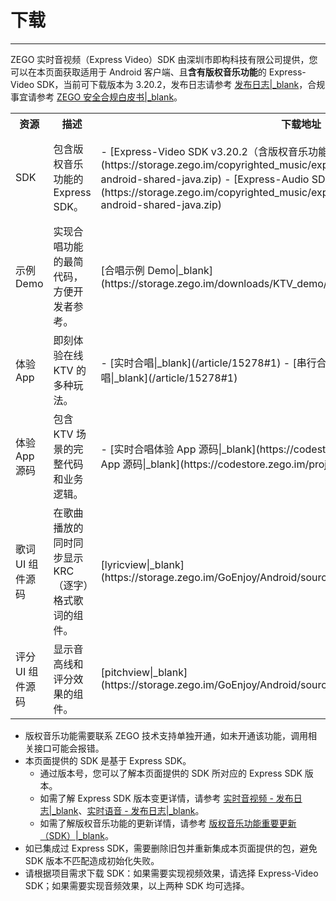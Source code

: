 # 下载

- - -

ZEGO 实时音视频（Express Video）SDK 由深圳市即构科技有限公司提供，您可以在本页面获取适用于 Android 客户端、且**含有版权音乐功能**的 Express-Video SDK，当前可下载版本为 3.20.2，发布日志请参考 [发布日志\|_blank](!change_log_ktv)，合规事宜请参考 [ZEGO 安全合规白皮书\|_blank](#16142)。

<table>
  
<tbody><tr>
<th>资源</th>
<th>描述</th>
<th>下载地址</th>
<th>相关文档</th>
</tr>
<tr>
<td>SDK</td>
<td>包含版权音乐功能的 Express SDK。</td>
<td>- [Express-Video SDK v3.20.2（含版权音乐功能）](https://storage.zego.im/copyrighted_music/express/video/ZegoExpressVideo-android-shared-java.zip)
- [Express-Audio SDK v3.20.0（含版权音乐功能）](https://storage.zego.im/copyrighted_music/express/audio/ZegoExpressAudio-android-shared-java.zip)</td>
<td>- [集成 SDK - 实时音视频|_blank](!Express_Video_with_KTV)
- [集成 SDK - 实时语音|_blank](!Express_Voice_with_KTV)&nbsp;</td>
</tr>
<tr>
<td>示例 Demo</td>
<td>实现合唱功能的最简代码，方便开发者参考。</td>
<td>[合唱示例 Demo|_blank](https://storage.zego.im/downloads/KTV_demo/KTVChorusDemo_Android.zip)</td>
<td>[合唱示例 Demo 运行指引|_blank](#15043)</td>
</tr>
<tr>
<td>体验 App</td>
<td>即刻体验在线 KTV 的多种玩法。</td>
<td>- [实时合唱|_blank](/article/15278#1)
- [串行合唱|_blank](/article/15278#2)
- [抢唱|_blank](/article/15278#1)</td>
<td>-</td>
</tr>
<tr>
<td>体验 App 源码</td>
<td>包含 KTV 场景的完整代码和业务逻辑。</td>
<td>- [实时合唱体验 App 源码|_blank](https://codestore.zego.im/project/16)
- [抢唱体验 App 源码|_blank](https://codestore.zego.im/project/18)</td>
<td>- [实时合唱体验 App 源码运行指引|_blank](#15750)
- [抢唱体验 App 源码运行指引|_blank](#15468)</td>
</tr>
<tr>
<td>歌词 UI 组件源码</td>
<td>在歌曲播放的同时同步显示 KRC（逐字）格式歌词的组件。</td>
<td>[lyricview|_blank](https://storage.zego.im/GoEnjoy/Android/sourceCode/ZegoLyricView/lyricview.zip)</td>
<td>[歌词组件|_blank](#15145)</td>
</tr>
<tr>
<td>评分 UI 组件源码</td>
<td>显示音高线和评分效果的组件。</td>
<td>[pitchview|_blank](https://storage.zego.im/GoEnjoy/Android/sourceCode/ZegoPitchView/pitchview.zip)</td>
<td>[评分组件|_blank](#15148)</td>
</tr>
</tbody></table>

<Note title="Note">

- 版权音乐功能需要联系 ZEGO 技术支持单独开通，如未开通该功能，调用相关接口可能会报错。
- 本页面提供的 SDK 是基于 Express SDK。
    - 通过版本号，您可以了解本页面提供的 SDK 所对应的 Express SDK 版本。
    - 如需了解 Express SDK 版本变更详情，请参考 [实时音视频 - 发布日志\|_blank](#12542)、[实时语音 - 发布日志\|_blank](#12581)。
    - 如需了解版权音乐功能的更新详情，请参考 [版权音乐功能重要更新（SDK）\|_blank](#16806)。
- 如已集成过 Express SDK，需要删除旧包并重新集成本页面提供的包，避免 SDK 版本不匹配造成初始化失败。
- 请根据项目需求下载 SDK：如果需要实现视频效果，请选择 Express-Video SDK；如果需要实现音频效果，以上两种 SDK 均可选择。 
  
</Note>
